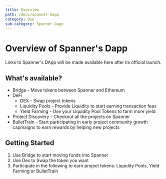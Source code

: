 ```yaml
---
title: Overview
path: /docs/spanner-dapp
category: Use
sub-category: Spanner Dapp
---
```


# Overview of Spanner's Dapp

Links to Spanner's DApp will be made available here after its official launch.

## What's available?

-   Bridge - Move tokens between Spanner and Ethereum
-   DeFi
    -   DEX - Swap project tokens
    -   Liquidity Pools - Provide Liquidity to start earning transaction fees
    -   Yield Farming - Use your Liquidity Pool Tokens to farm more yield
-   Project Discovery - Checkout all the projects on Spanner
-   BulletTrain - Start participating in early project community growth capmaigns to earn rewards by helping new projects

## Getting Started

1.  Use Bridge to start moving funds into Spanner
2.  Use Dex to Swap the token you want
3.  Participate in the following to earn project tokens: Liquidity Pools, Yield Farming or BulletTrain
